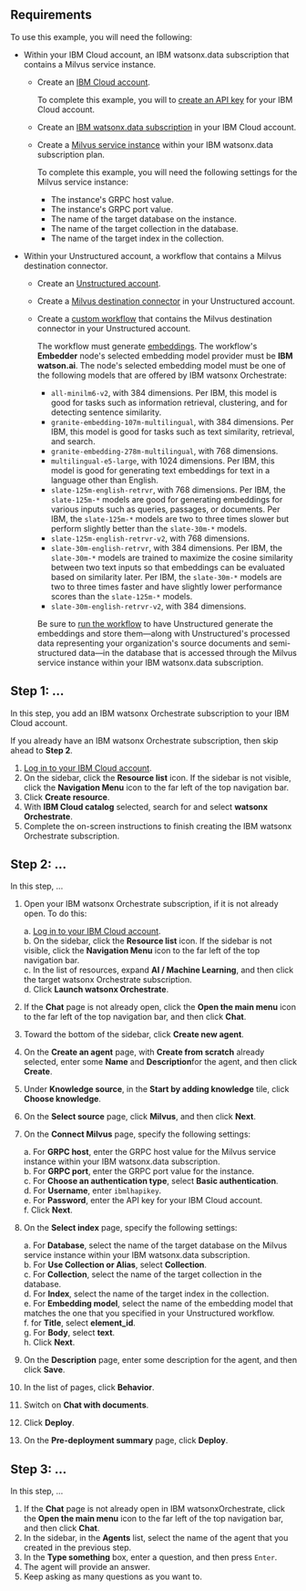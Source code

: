 
## Requirements

To use this example, you will need the following:

- Within your IBM Cloud account, an IBM watsonx.data subscription that contains a Milvus service instance.

  - Create an [IBM Cloud account](https://cloud.ibm.com/registration).

    To complete this example, you will to [create an API key](https://www.ibm.com/docs/en/masv-and-l/cd?topic=cli-creating-your-cloud-api-key) for your IBM Cloud account.

  - Create an [IBM watsonx.data subscription](https://cloud.ibm.com/watsonxdata) in your IBM Cloud account.
  - Create a [Milvus service instance](/ui/destinations/milvus) within your IBM watsonx.data subscription plan.

    To complete this example, you will need the following settings for the Milvus service instance:
    
    - The instance's GRPC host value.
    - The instance's GRPC port value.
    - The name of the target database on the instance.
    - The name of the target collection in the database.
    - The name of the target index in the collection.

- Within your Unstructured account, a workflow that contains a Milvus destination connector.

  - Create an [Unstructured account](https://unstructured.io/signup).
  - Create a [Milvus destination connector](/ui/destinations/milvus) in your Unstructured account.
  - Create a [custom workflow](/ui/workflows#create-a-custom-workflow) that contains the Milvus destination connector in your Unstructured account.

    The workflow must generate [embeddings](/ui/embedding). The workflow's **Embedder** node's selected embedding model provider must be **IBM watson.ai**. The 
    node's selected embedding model must be one of the following models that are offered by IBM watsonx Orchestrate:

    - `all-minilm6-v2`, with 384 dimensions. Per IBM, this model is good for tasks such as information retrieval, clustering, and for detecting sentence similarity.
    - `granite-embedding-107m-multilingual`, with 384 dimensions. Per IBM, this model is good for tasks such as text similarity, retrieval, and search.
    - `granite-embedding-278m-multilingual`, with 768 dimensions.
    - `multilingual-e5-large`, with 1024 dimensions. Per IBM, this model is good for generating text embeddings for text in a language other than English.
    - `slate-125m-english-retrvr`, with 768 dimensions. Per IBM, the `slate-125m-*` models are good for generating embeddings for various inputs such as queries, passages, or documents. Per IBM, the `slate-125m-*` models are two to three times slower but perform slightly better than the `slate-30m-*` models.
    - `slate-125m-english-retrvr-v2`, with 768 dimensions.
    - `slate-30m-english-retrvr`, with 384 dimensions. Per IBM, the `slate-30m-*` models are trained to maximize the cosine similarity between two text inputs so that embeddings can be evaluated based on similarity later. Per IBM, the `slate-30m-*` models are two to three times faster and have slightly lower performance scores than the `slate-125m-*` models.
    - `slate-30m-english-retrvr-v2`, with 384 dimensions.

    Be sure to [run the workflow](/ui/workflows#edit%2C-delete%2C-or-run-a-workflow) to have Unstructured generate the embeddings and store them&mdash;along with 
    Unstructured's processed data representing your organization's source documents and semi-structured data&mdash;in the database 
    that is accessed through the Milvus service instance within your IBM watsonx.data subscription.

## Step 1: ...

In this step, you add an IBM watsonx Orchestrate subscription to your IBM Cloud account.

If you already have an IBM watsonx Orchestrate subscription, then skip ahead to **Step 2**.

1. [Log in to your IBM Cloud account](https://cloud.ibm.com/login).
2. On the sidebar, click the **Resource list** icon. If the sidebar is not visible, click the **Navigation Menu** icon to the far left of the 
   top navigation bar.
3. Click **Create resource**.
4. With **IBM Cloud catalog** selected, search for and select **watsonx Orchestrate**.
5. Complete the on-screen instructions to finish creating the IBM watsonx Orchestrate subscription.

## Step 2: ...

In this step, ...

1. Open your IBM watsonx Orchestrate subscription, if it is not already open. To do this:

   a. [Log in to your IBM Cloud account](https://cloud.ibm.com/login).<br/>
   b. On the sidebar, click the **Resource list** icon. If the sidebar is not visible, click the **Navigation Menu** icon to the far left of the 
      top navigation bar.<br/>
   c. In the list of resources, expand **AI / Machine Learning**, and then click the target watsonx Orchestrate subscription.<br/>
   d. Click **Launch watsonx Orchestrate**.<br/>

2. If the **Chat** page is not already open, click the **Open the main menu** icon to the far left of the 
   top navigation bar, and then click **Chat**.
3. Toward the bottom of the sidebar, click **Create new agent**.
4. On the **Create an agent** page, with **Create from scratch** already selected, enter some **Name** and **Description**for the agent, and then click **Create**.
5. Under **Knowledge source**, in the **Start by adding knowledge** tile, click **Choose knowledge**.
6. On the **Select source** page, click **Milvus**, and then click **Next**.
7. On the **Connect Milvus** page, specify the following settings:

   a. For **GRPC host**, enter the GRPC host value for the Milvus service instance within your IBM watsonx.data subscription.<br/>
   b. For **GRPC port**, enter the GRPC port value for the instance.<br/>
   c. For **Choose an authentication type**, select **Basic authentication**.<br/>
   d. For **Username**, enter `ibmlhapikey`.<br/>
   e. For **Password**, enter the API key for your IBM Cloud account.<br/>
   f. Click **Next**.<br/>

8. On the **Select index** page, specify the following settings:

   a. For **Database**, select the name of the target database on the Milvus service instance within your IBM watsonx.data subscription.<br/>
   b. For **Use Collection or Alias**, select **Collection**.<br/>
   c. For **Collection**, select the name of the target collection in the database.<br/>
   d. For **Index**, select the name of the target index in the collection.<br/>
   e. For **Embedding model**, select the name of the embedding model that matches the one that you specified in your Unstructured workflow.<br/>
   f. for **Title**, select **element_id**.<br/>
   g. For **Body**, select **text**.<br/>
   h. Click **Next**.<br/>

9. On the **Description** page, enter some description for the agent, and then click **Save**.
10. In the list of pages, click **Behavior**.
11. Switch on **Chat with documents**.
10. Click **Deploy**. 
11. On the **Pre-deployment summary** page, click **Deploy**.

## Step 3: ...

In this step, ...

1. If the **Chat** page is not already open in IBM watsonxOrchestrate, click the **Open the main menu** icon to the far left of the 
   top navigation bar, and then click **Chat**.
2. In the sidebar, in the **Agents** list, select the name of the agent that you created in the previous step.
3. In the **Type something** box, enter a question, and then press `Enter`. 
4. The agent will provide an answer.
5. Keep asking as many questions as you want to.